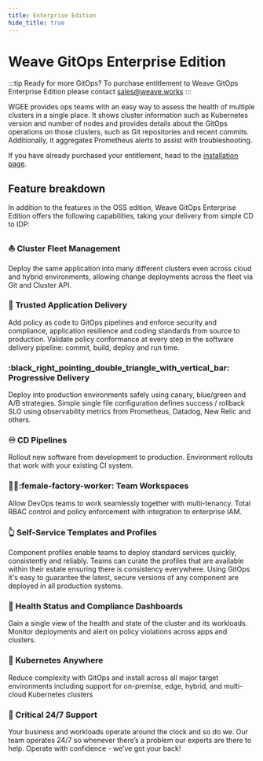 ```yaml
---
title: Enterprise Edition
hide_title: true
---
```


# Weave GitOps Enterprise Edition <TierLabel tiers="Enterprise" />

:::tip Ready for more GitOps?
To purchase entitlement to Weave GitOps Enterprise Edition please contact [sales@weave.works](mailto:sales@weave.works)
:::

WGEE provides ops teams with an easy way to assess the
health of multiple clusters in a single place. It shows cluster information such as
Kubernetes version and number of nodes and provides details about the GitOps operations
on those clusters, such as Git repositories and recent commits. Additionally, it
aggregates Prometheus alerts to assist with troubleshooting.

If you have already purchased your entitlement, head to the [installation page](./installation/weave-gitops-enterprise/index.mdx).

## Feature breakdown

In addition to the features in the OSS edition, Weave GitOps Enterprise Edition
offers the following capabilities, taking your delivery from simple CD to IDP:

### :boat: <Link to="../cluster-management/intro" target="_blank">Cluster Fleet Management</Link>
Deploy the same application into many different clusters even across
cloud and hybrid environments, allowing change deployments across the fleet
via Git and Cluster API.

### :closed_lock_with_key: <Link to="../policy/intro" target="_blank">Trusted Application Delivery</Link>
Add policy as code to GitOps pipelines and enforce security and compliance,
application resilience and coding standards from source to production.
Validate policy conformance at every step in the software delivery pipeline:
commit, build, deploy and run time.

### :black_right_pointing_double_triangle_with_vertical_bar: <Link to='../guides/delivery' target="_blank">Progressive Delivery</Link>
Deploy into production environments safely using canary, blue/green and A/B
strategies. Simple single file configuration defines success / rollback SLO
using observability metrics from Prometheus, Datadog, New Relic and others.

### :infinity: <Link to='../pipelines/intro' target="_blank">CD Pipelines</Link>
Rollout new software from development to production.
Environment rollouts that work with your existing CI system.

### :factory_worker::female-factory-worker: <Link to='../workspaces/intro' target="_blank">Team Workspaces</Link>
Allow DevOps teams to work seamlessly together with multi-tenancy.
Total RBAC control and policy enforcement with integration to enterprise IAM.

### :point_up_2: <Link to='../gitops-templates/templates' target="_blank">Self-Service Templates and Profiles</Link>
Component profiles enable teams to deploy standard services quickly,
consistently and reliably. Teams can curate the profiles that are available
within their estate ensuring there is consistency everywhere. Using GitOps
it's easy to guarantee the latest, secure versions of any component are
deployed in all production systems.

### :sparkling_heart: Health Status and Compliance Dashboards
Gain a single view of the health and state of the cluster and its workloads.
Monitor deployments and alert on policy violations across apps and clusters.

### :compass: Kubernetes Anywhere
Reduce complexity with GitOps and install across all major target environments
including support for on-premise, edge, hybrid, and multi-cloud Kubernetes clusters

### :bell: Critical 24/7 Support
Your business and workloads operate around the clock and so do we.
Our team operates 24/7 so whenever there’s a problem our experts are
there to help. Operate with confidence - we’ve got your back!
